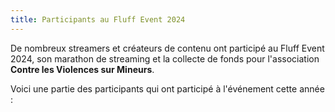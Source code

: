 ```yaml
---
title: Participants au Fluff Event 2024
---
```


De nombreux streamers et créateurs de contenu ont participé au Fluff Event 2024, son marathon de
streaming et la collecte de fonds pour l'association **Contre les Violences sur Mineurs**.

Voici une partie des participants qui ont participé à l'événement cette année :


<StreamersTable streamersListYml={streamersListYml} />
